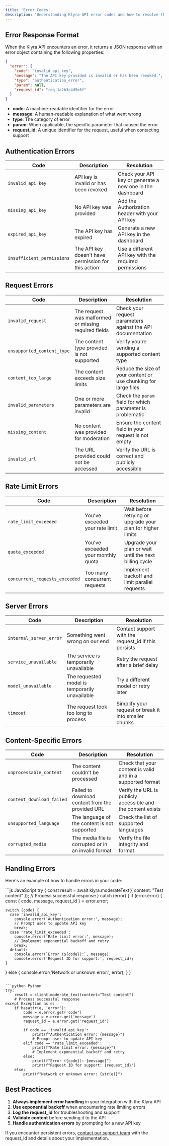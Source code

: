 ```yaml
---
title: 'Error Codes'
description: 'Understanding Klyra API error codes and how to resolve them'
---
```


## Error Response Format

When the Klyra API encounters an error, it returns a JSON response with an error object containing the following properties:

```json
{
  "error": {
    "code": "invalid_api_key",
    "message": "The API key provided is invalid or has been revoked.",
    "type": "authentication_error",
    "param": null,
    "request_id": "req_1a2b3c4d5e6f"
  }
}
```

- **code**: A machine-readable identifier for the error
- **message**: A human-readable explanation of what went wrong
- **type**: The category of error
- **param**: When applicable, the specific parameter that caused the error
- **request_id**: A unique identifier for the request, useful when contacting support

## Authentication Errors

| Code | Description | Resolution |
|------|-------------|------------|
| `invalid_api_key` | API key is invalid or has been revoked | Check your API key or generate a new one in the dashboard |
| `missing_api_key` | No API key was provided | Add the Authorization header with your API key |
| `expired_api_key` | The API key has expired | Generate a new API key in the dashboard |
| `insufficient_permissions` | The API key doesn't have permission for this action | Use a different API key with the required permissions |

## Request Errors

| Code | Description | Resolution |
|------|-------------|------------|
| `invalid_request` | The request was malformed or missing required fields | Check your request parameters against the API documentation |
| `unsupported_content_type` | The content type provided is not supported | Verify you're sending a supported content type |
| `content_too_large` | The content exceeds size limits | Reduce the size of your content or use chunking for large files |
| `invalid_parameters` | One or more parameters are invalid | Check the `param` field for which parameter is problematic |
| `missing_content` | No content was provided for moderation | Ensure the content field in your request is not empty |
| `invalid_url` | The URL provided could not be accessed | Verify the URL is correct and publicly accessible |

## Rate Limit Errors

| Code | Description | Resolution |
|------|-------------|------------|
| `rate_limit_exceeded` | You've exceeded your rate limit | Wait before retrying or upgrade your plan for higher limits |
| `quota_exceeded` | You've exceeded your monthly quota | Upgrade your plan or wait until the next billing cycle |
| `concurrent_requests_exceeded` | Too many concurrent requests | Implement backoff and limit parallel requests |

## Server Errors

| Code | Description | Resolution |
|------|-------------|------------|
| `internal_server_error` | Something went wrong on our end | Contact support with the request_id if this persists |
| `service_unavailable` | The service is temporarily unavailable | Retry the request after a brief delay |
| `model_unavailable` | The requested model is temporarily unavailable | Try a different model or retry later |
| `timeout` | The request took too long to process | Simplify your request or break it into smaller chunks |

## Content-Specific Errors

| Code | Description | Resolution |
|------|-------------|------------|
| `unprocessable_content` | The content couldn't be processed | Check that your content is valid and in a supported format |
| `content_download_failed` | Failed to download content from the provided URL | Verify the URL is publicly accessible and the content exists |
| `unsupported_language` | The language of the content is not supported | Check the list of supported languages |
| `corrupted_media` | The media file is corrupted or in an invalid format | Verify the file integrity and format |

## Handling Errors

Here's an example of how to handle errors in your code:

<CodeGroup>
```js JavaScript
try {
  const result = await klyra.moderateText({
    content: "Test content"
  });
  // Process successful response
} catch (error) {
  if (error.error) {
    const { code, message, request_id } = error.error;
    
    switch (code) {
      case 'invalid_api_key':
        console.error('Authentication error:', message);
        // Prompt user to update API key
        break;
      case 'rate_limit_exceeded':
        console.error('Rate limit error:', message);
        // Implement exponential backoff and retry
        break;
      default:
        console.error(`Error (${code}):`, message);
        console.error('Request ID for support:', request_id);
    }
  } else {
    console.error('Network or unknown error:', error);
  }
}
```

```python Python
try:
    result = client.moderate_text(content="Test content")
    # Process successful response
except Exception as e:
    if hasattr(e, 'error'):
        code = e.error.get('code')
        message = e.error.get('message')
        request_id = e.error.get('request_id')
        
        if code == 'invalid_api_key':
            print(f"Authentication error: {message}")
            # Prompt user to update API key
        elif code == 'rate_limit_exceeded':
            print(f"Rate limit error: {message}")
            # Implement exponential backoff and retry
        else:
            print(f"Error ({code}): {message}")
            print(f"Request ID for support: {request_id}")
    else:
        print(f"Network or unknown error: {str(e)}")
```
</CodeGroup>

## Best Practices

1. **Always implement error handling** in your integration with the Klyra API
2. **Use exponential backoff** when encountering rate limiting errors
3. **Log the request_id** for troubleshooting and support
4. **Validate content** before sending it to the API
5. **Handle authentication errors** by prompting for a new API key

If you encounter persistent errors, [contact our support team](mailto:support@klyra.io) with the request_id and details about your implementation. 